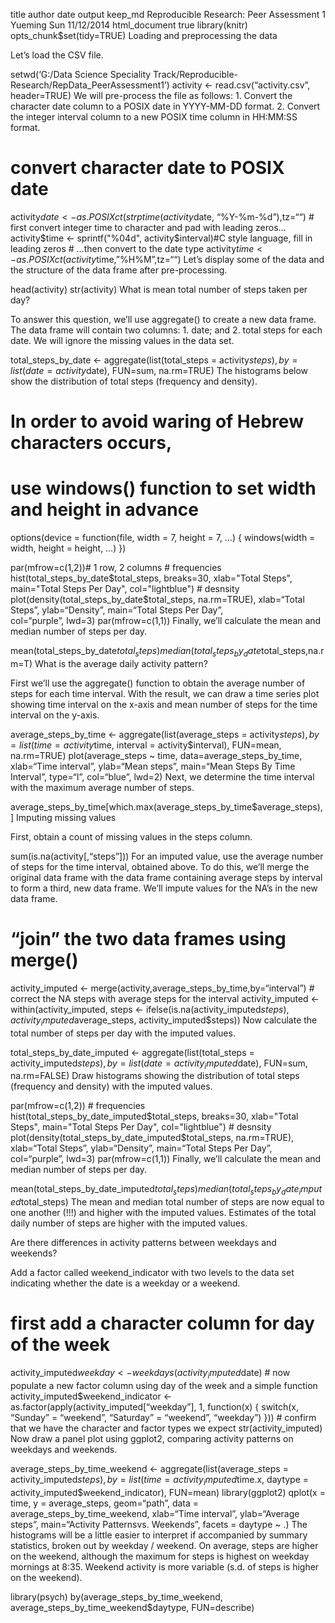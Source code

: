 title	author	date	output	keep_md
Reproducible Research: Peer Assessment 1
Yueming Sun
11/12/2014
html_document
true
library(knitr)
opts_chunk$set(tidy=TRUE)
Loading and preprocessing the data

Let's load the CSV file.

setwd('G:/Data Science Speciality Track/Reproducible-Research/RepData_PeerAssessment1')
activity <- read.csv("activity.csv", header=TRUE)
We will pre-process the file as follows:
1. Convert the character date column to a POSIX date in YYYY-MM-DD format.
2. Convert the integer interval column to a new POSIX time column in HH:MM:SS format.

# convert character date to POSIX date
activity$date <- as.POSIXct(strptime(activity$date, "%Y-%m-%d"),tz="")
# first convert integer time to character and pad with leading zeros...
activity$time     <- sprintf("%04d", activity$interval)#C style language, fill in leading zeros
# ...then convert to the date type
activity$time     <- as.POSIXct(activity$time, "%H%M",tz="")
Let's display some of the data and the structure of the data frame after pre-processing.

head(activity)
str(activity)
What is mean total number of steps taken per day?

To answer this question, we'll use aggregate() to create a new data frame. The data frame will contain two columns:
1. date; and
2. total steps for each date.
We will ignore the missing values in the data set.

total_steps_by_date <- aggregate(list(total_steps = activity$steps),
                                 by=list(date = activity$date),
                                 FUN=sum,
                                 na.rm=TRUE)
The histograms below show the distribution of total steps (frequency and density).

# In order to avoid waring of Hebrew characters occurs, 
# use windows() function to set width and height in advance
options(device = function(file, width = 7, height = 7, ...) {
windows(width = width, height = height, ...)
 })

par(mfrow=c(1,2))# 1 row, 2 columns
# frequencies
hist(total_steps_by_date$total_steps,
     breaks=30,
     xlab="Total Steps",
     main="Total Steps Per Day",
     col="lightblue")
# desnsity
plot(density(total_steps_by_date$total_steps,
             na.rm=TRUE),
     xlab="Total Steps",
     ylab="Density",
     main="Total Steps Per Day",     
     col="purple",
     lwd=3)
par(mfrow=c(1,1))
Finally, we'll calculate the mean and median number of steps per day.

mean(total_steps_by_date$total_steps)
median(total_steps_by_date$total_steps,na.rm=T)
What is the average daily activity pattern?

First we'll use the aggregate() function to obtain the average number of steps for each time interval. With the result, we can draw a time series plot showing time interval on the x-axis and mean number of steps for the time interval on the y-axis.

average_steps_by_time <- aggregate(list(average_steps = activity$steps),
                                   by=list(time = activity$time,
                                           interval = activity$interval),
                                   FUN=mean,
                                   na.rm=TRUE)
plot(average_steps ~ time,
     data=average_steps_by_time,
     xlab="Time interval",
     ylab="Mean steps",
     main="Mean Steps By Time Interval",
     type="l",
     col="blue",
     lwd=2)
Next, we determine the time interval with the maximum average number of steps.

average_steps_by_time[which.max(average_steps_by_time$average_steps),]
Imputing missing values

First, obtain a count of missing values in the steps column.

sum(is.na(activity[,"steps"]))
For an imputed value, use the average number of steps for the time interval, obtained above. To do this, we'll merge the original data frame with the data frame containing average steps by interval to form a third, new data frame. We'll impute values for the NA's in the new data frame.

# "join" the two data frames using merge()
activity_imputed <- merge(activity,average_steps_by_time,by="interval")
# correct the NA steps with average steps for the interval
activity_imputed <- within(activity_imputed,
                           steps <- ifelse(is.na(activity_imputed$steps),
                           activity_imputed$average_steps,
                           activity_imputed$steps))
Now calculate the total number of steps per day with the imputed values.

total_steps_by_date_imputed <- aggregate(list(total_steps = activity_imputed$steps),
                                         by=list(date = activity_imputed$date),
                                         FUN=sum,
                                         na.rm=FALSE)
Draw histograms showing the distribution of total steps (frequency and density) with the imputed values.

par(mfrow=c(1,2))
# frequencies
hist(total_steps_by_date_imputed$total_steps,
     breaks=30,
     xlab="Total Steps",
     main="Total Steps Per Day",
     col="lightblue")
# desnsity
plot(density(total_steps_by_date_imputed$total_steps,
             na.rm=TRUE),
     xlab="Total Steps",
     ylab="Density",
     main="Total Steps Per Day",     
     col="purple",
     lwd=3)
par(mfrow=c(1,1))
Finally, we'll calculate the mean and median number of steps per day.

mean(total_steps_by_date_imputed$total_steps)
median(total_steps_by_date_imputed$total_steps)
The mean and median total number of steps are now equal to one another (!!!) and higher with the imputed values. Estimates of the total daily number of steps are higher with the imputed values.

Are there differences in activity patterns between weekdays and weekends?

Add a factor called weekend_indicator with two levels to the data set indicating whether the date is a weekday or a weekend.

# first add a character column for day of the week
activity_imputed$weekday  <- weekdays(activity_imputed$date)
# now populate a new factor column using day of the week and a simple function
activity_imputed$weekend_indicator <- as.factor(apply(activity_imputed["weekday"], 1, function(x) {
  switch(x,
         "Sunday" = "weekend",
         "Saturday" = "weekend",
         "weekday")
}))
# confirm that we have the character and factor types we expect
str(activity_imputed)
Now draw a panel plot using ggplot2, comparing activity patterns on weekdays and weekends.

average_steps_by_time_weekend <- aggregate(list(average_steps = activity_imputed$steps),
                                           by=list(time       = activity_imputed$time.x,
                                                   daytype    = activity_imputed$weekend_indicator),
                                           FUN=mean)
library(ggplot2)
qplot(x = time,
      y = average_steps,
      geom="path",
      data = average_steps_by_time_weekend, 
      xlab="Time interval",
      ylab="Average steps",
      main="Activity Patterns\nWeekdays vs. Weekends",
      facets = daytype ~ .)
The histograms will be a little easier to interpret if accompanied by summary statistics, broken out by weekday / weekend. On average, steps are higher on the weekend, although the maximum for steps is highest on weekday mornings at 8:35. Weekend activity is more variable (s.d. of steps is higher on the weekend).

library(psych)
by(average_steps_by_time_weekend,
   average_steps_by_time_weekend$daytype,
   FUN=describe)

